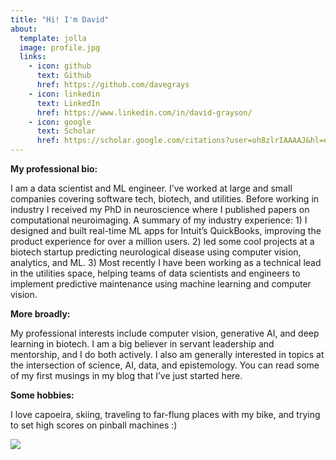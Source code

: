 ```yaml
---
title: "Hi! I'm David"
about:
  template: jolla
  image: profile.jpg
  links:
    - icon: github
      text: Github
      href: https://github.com/davegrays
    - icon: linkedin
      text: LinkedIn
      href: https://www.linkedin.com/in/david-grayson/
    - icon: google
      text: Scholar
      href: https://scholar.google.com/citations?user=oh8zlrIAAAAJ&hl=en
---
```


**My professional bio:**

I am a data scientist and ML engineer. I've worked at large and small companies covering software tech, biotech, and utilities. Before working in industry I received my PhD in neuroscience where I published papers on computational neuroimaging. A summary of my industry experience: 1) I designed and built real-time ML apps for Intuit's QuickBooks, improving the product experience for over a million users. 2) led some cool projects at a biotech startup predicting neurological disease using computer vision, analytics, and ML. 3) Most recently I have been working as a technical lead in the utilities space, helping teams of data scientists and engineers to implement predictive maintenance using machine learning and computer vision.

**More broadly:**

My professional interests include computer vision, generative AI, and deep learning in biotech. I am a big believer in servant leadership and mentorship, and I do both actively. I also am generally interested in topics at the intersection of science, AI, data, and epistemology. You can read some of my first musings in my blog that I've just started here.

**Some hobbies:**

I love capoeira, skiing, traveling to far-flung places with my bike, and trying to set high scores on pinball machines :)

![](email.png)